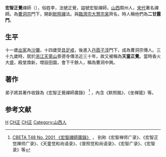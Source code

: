 {{refimprove|time=2017-07-30T07:43:23+00:00}}
{{中國禪宗}}
'''宏智正覺'''禪師（{{bd|1091年||1157年|}}），俗姓李，法號正覺，謚號宏智禪師，[[山西|山西]]隰州人，[[宋代|宋代]]著名禪師。為[[曹洞宗|曹洞宗]]門下，開創[[默照禪|默照禪]]法。與[[臨濟宗|臨濟宗]][[大慧宗杲|大慧宗杲]]齊名，時人稱他們為'''二甘露門'''。

==生平==
十一歲[[出家|出家]]為[[沙彌|沙彌]]，十四歲受[[具足戒|具足戒]]，後進入[[丹霞子淳|丹霞子淳]]門下，成為曹洞宗傳人。三十九歲時，居於[[浙江|浙江]][[天童山|天童山]]景德寺傳法近三十年，故又被稱為'''天童正覺'''。當時香火大盛，殿堂煥新，增設田園，會下千餘人，稱為曹洞中興。

==著作==
弟子將其著作收錄為《宏智正覺禪師廣錄》
<ref>[http://www.cbeta.org/result/T48/T48n2001.htm CBETA T48 No. 2001 《宏智禪師廣錄》] {{Wayback|url=http://www.cbeta.org/result/T48/T48n2001.htm |date=20110814205652 }}，
别称《宏智禅师广录》、《宏智正觉禅师广录》、《天童觉和尚语录》、《普照觉和尚语录》、《宏智广录》、《宏智录》等</ref>
，內含《默照銘》、《坐禅箴》等。

== 参考文献 ==
{{Reflist}}

{{buddhism-bio-stub}}
{{禪宗}}
{{Authority control}}
[[Category:曹洞宗僧人|H]]
[[Category:禪僧|CH正]]
[[Category:宋朝僧人|CH正]]
[[Category:山西人|Category:山西人]]